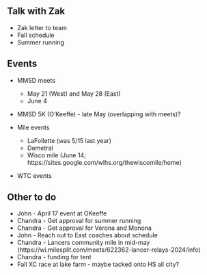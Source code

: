 ## Talk with Zak 

- Zak letter to team
- Fall schedule
- Summer running


## Events

- MMSD meets
  - May 21 (West) and May 28 (East)
  - June 4

- MMSD 5K (O'Keeffe) - late May (overlapping with meets)?

- Mile events
  - LaFollette (was 5/15 last year)
  - Demetral
  - Wisco mile (June 14; https://sites.google.com/wlhs.org/thewiscomile/home)

- WTC events


## Other to do

- John - April 17 event at OKeeffe
- Chandra - Get approval for summer running
- Chandra - Get approval for Verona and Monona
- John - Reach out to East coaches about schedule
- Chandra - Lancers community mile in mid-may (https://wi.milesplit.com/meets/622362-lancer-relays-2024/info)
- Chandra - funding for tent
- Fall XC race at lake farm - maybe tacked onto HS all city?

